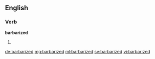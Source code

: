 ==English==

===Verb===
'''barbarized'''

# {{past of|barbarize}}

[[de:barbarized]]
[[mg:barbarized]]
[[ml:barbarized]]
[[sv:barbarized]]
[[vi:barbarized]]